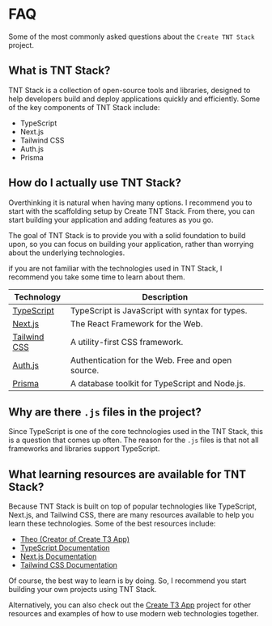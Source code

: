 # FAQ

Some of the most commonly asked questions about the `Create TNT Stack` project.

## What is TNT Stack?

TNT Stack is a collection of open-source tools and libraries, designed to help
developers build and deploy applications quickly and efficiently. Some of the
key components of TNT Stack include:

- TypeScript
- Next.js
- Tailwind CSS
- Auth.js
- Prisma

## How do I actually use TNT Stack?

Overthinking it is natural when having many options. I recommend you to start
with the scaffolding setup by Create TNT Stack. From there, you can start
building your application and adding features as you go.

The goal of TNT Stack is to provide you with a solid foundation to build upon,
so you can focus on building your application, rather than worrying about the
underlying technologies.

if you are not familiar with the technologies used in TNT Stack, I recommend you
take some time to learn about them.

| Technology                                    | Description                                       |
| --------------------------------------------- | ------------------------------------------------- |
| [TypeScript](https://www.typescriptlang.org/) | TypeScript is JavaScript with syntax for types.   |
| [Next.js](https://nextjs.org/)                | The React Framework for the Web.                  |
| [Tailwind CSS](https://tailwindcss.com/)      | A utility-first CSS framework.                    |
| [Auth.js](https://authjs.dev/)                | Authentication for the Web. Free and open source. |
| [Prisma](https://www.prisma.io/)              | A database toolkit for TypeScript and Node.js.    |

## Why are there `.js` files in the project?

Since TypeScript is one of the core technologies used in the TNT Stack, this is
a question that comes up often. The reason for the `.js` files is that not all
frameworks and libraries support TypeScript.

## What learning resources are available for TNT Stack?

Because TNT Stack is built on top of popular technologies like TypeScript,
Next.js, and Tailwind CSS, there are many resources available to help you learn
these technologies. Some of the best resources include:

- [Theo (Creator of Create T3 App)](https://www.youtube.com/@t3dotgg)
- [TypeScript Documentation](https://www.typescriptlang.org/docs/)
- [Next.js Documentation](https://nextjs.org/docs)
- [Tailwind CSS Documentation](https://tailwindcss.com/docs)

Of course, the best way to learn is by doing. So, I recommend you start building
your own projects using TNT Stack.

Alternatively, you can also check out the [Create T3 App](https://create.t3.gg)
project for other resources and examples of how to use modern web technologies
together.
